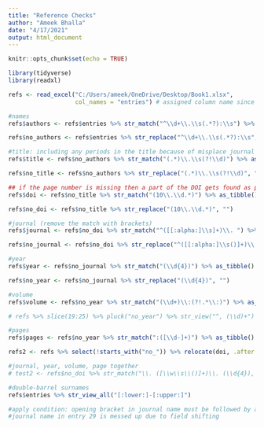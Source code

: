 ```yaml
---
title: "Reference Checks"
author: "Ameek Bhalla"
date: "4/17/2021"
output: html_document
---
```


```r
knitr::opts_chunk$set(echo = TRUE)
```

```r
library(tidyverse)
library(readxl)
```

```r
refs <- read_excel("C:/Users/ameek/OneDrive/Desktop/Book1.xlsx", 
                   col_names = "entries") # assigned column name since the sheet did not have one

#names
refs$authors <- refs$entries %>% str_match("^\\d+\\.\\s(.*?):\\s") %>% as_tibble() %>% pluck(2) 

refs$no_authors <- refs$entries %>% str_replace("^\\d+\\.\\s(.*?):\\s", "")

#title: including any periods in the title because of misplace journal name
refs$title <- refs$no_authors %>% str_match("(.*)\\.\\s(?!\\d)") %>% as_tibble() %>% pluck(2)

refs$no_title <- refs$no_authors %>% str_replace("(.*)\\.\\s(?!\\d)", "")

## if the page number is missing then a part of the DOI gets found as page number so find and remove DOIs first
refs$doi <- refs$no_title %>% str_match("(10\\.\\d.*)") %>% as_tibble() %>% pluck(2) 

refs$no_doi <- refs$no_title %>% str_replace("(10\\.\\d.*)", "")

#journal (remove the match with brackets)
refs$journal <- refs$no_doi %>% str_match("^([[:alpha:]\\s]+)\\. ") %>% as_tibble() %>% pluck(2)

refs$no_journal <- refs$no_doi %>% str_replace("^([[:alpha:]\\s()]+)\\. ", "")

#year
refs$year <- refs$no_journal %>% str_match("(\\d{4})") %>% as_tibble() %>% pluck(2)

refs$no_year <- refs$no_journal %>% str_replace("(\\d{4})", "")

#volume
refs$volume <- refs$no_year %>% str_match("(\\d+)\\:(?!.*\\:)") %>% as_tibble() %>% pluck(2)

# refs %>% slice(19:25) %>% pluck("no_year") %>% str_view("^, (\\d)+")

#pages
refs$pages <- refs$no_year %>% str_match(":([\\d-]+)") %>% as_tibble() %>% pluck(2)

refs2 <- refs %>% select(!starts_with("no_")) %>% relocate(doi, .after = last_col())

#journal, year, volume, page together
# test2 <- refs$no_doi %>% str_match("\\. ([\\w\\s\\()]+)\\. (\\d{4}), (\\d+)\\:(?!.*\\:)([\\d-]*)") 

#double-barrel surnames
refs$entries %>% str_view_all("[:lower:]-[:upper:]")

#apply condition: opening bracket in journal name must be followed by a closing bracket
#journal name in entry 29 is messed up due to field shifting
```

